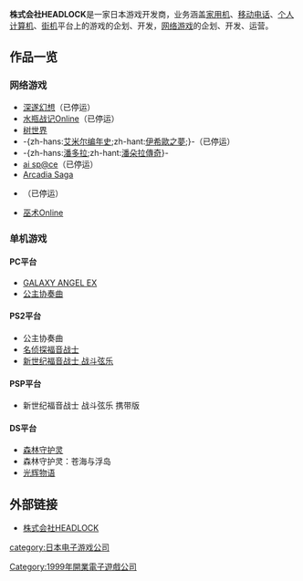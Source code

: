 {{Unreferenced|time=2020-03-08T11:16:28+00:00}}
{{noteta
|G1=Games
}}
{{Infobox company
| name                = 株式会社HEADLOCK
| name_en             = HEADLOCK INC.
| logo                = [[file:headlock_logo.jpg|file:headlock logo.jpg]]
| caption             = 
| type                = [[股份有限公司|股份有限公司]]、[[非上市公司|非上市公司]]
| traded_as           = 
| ROC_UBN             = 
| original_text       = {{lang|ja|株式会社ヘッドロック}} 
| fate                = 
| predecessor         = 
| successor           = 
| foundation          = {{Start date|1999|12|10}}
| founder             = 
| defunct             = 
| location            = {{JPN}}<br>[[東京都|東京都]][[中野区|中野区]]本町一丁目32番2号　{{lang|ja|ハーモニータワー5階}}
| locations           = 
| area_served         = 日本本土（主要）
| key_people          = 董事长：岡田信之
| industry            = [[电子游戏|电子游戏]]的企划、开发、运营
| products            =
| services            = 
| revenue             =
| operating_income    = 
| net_income          = 
| aum                 = <!-- Only used with financial services companies -->
| assets              = 1亿4075万日元（2010年11月）
| equity              = 
| owner               = 
| num_employees       = 134人（2010年11月）
| parent              = 
| divisions           = 
| subsid              = 
| homepage            = {{URL|http://headlock.jp}}
| zip_code            = 164-0003
| telephone_no        = 
| slogan              = 
| capital             = 
| market_value        = 
| P/E ratio           = 
| earnings per share  = 
| Net asset value     = 
| accounting_period   = 11月
| major_shareholder   = 
| footnotes           = 
}}

'''株式会社HEADLOCK'''是一家日本游戏开发商，业务涵盖[[家用机|家用机]]、[[移动电话|移动电话]]、[[个人计算机|个人计算机]]、[[街机|街机]]平台上的游戏的企划、开发，[[网络游戏|网络游戏]]的企划、开发、运营。

==作品一览==
===网络游戏===
*[[深遂幻想|深遂幻想]]（已停运）
*[[水瓶战记|水瓶战记Online]]（已停运）
*[[树世界|树世界]]
*-{zh-hans:[[艾米尔编年史|艾米尔编年史]];zh-hant:[[伊希歐之夢|伊希歐之夢]];}-（已停运）
*-{zh-hans:[[潘多拉_(游戏)|潘多拉]];zh-hant:[[潘朵拉傳奇|潘朵拉傳奇]]}-
*[[ai_sp@ce|ai sp@ce]]（已停运） 
*[[Arcadia_Saga|Arcadia Saga]]
*{{lang|ja|ぼくらのファンタジア}}（已停运）
*[[巫术Online|巫术Online]]

===单机游戏===
====PC平台====
*[[银河天使|GALAXY ANGEL EX]]
*[[公主协奏曲|公主协奏曲]]
====PS2平台====
*公主协奏曲
*[[名侦探福音战士|名侦探福音战士]]
*[[新世纪福音战士_战斗弦乐|新世纪福音战士 战斗弦乐]]
====PSP平台====
*新世纪福音战士 战斗弦乐 携带版
====DS平台====
*[[森林守护灵|森林守护灵]]
*森林守护灵：苍海与浮岛
*[[光辉物语|光辉物语]]

==外部链接==
*{{ja}}[http://headlock.jp/ 株式会社HEADLOCK]{{Wayback|url=http://headlock.jp/ |date=20110826081335 }}

{{DEFAULTSORT:HEADLOCK}}
[[category:日本电子游戏公司|category:日本电子游戏公司]]
[[Category:1999年開業電子遊戲公司|Category:1999年開業電子遊戲公司]]